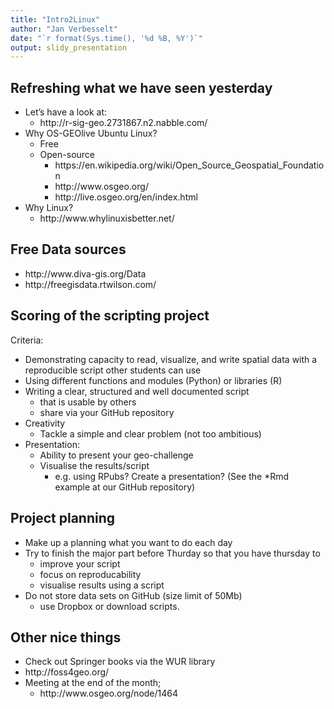 ```yaml
---
title: "Intro2Linux"
author: "Jan Verbesselt"
date: "`r format(Sys.time(), '%d %B, %Y')`"
output: slidy_presentation
---
```


## Refreshing what we have seen yesterday

- Let's have a look at:
    * http://r-sig-geo.2731867.n2.nabble.com/
    
- Why OS-GEOlive Ubuntu Linux? 
    * Free
    * Open-source
        * https://en.wikipedia.org/wiki/Open_Source_Geospatial_Foundation
        * http://www.osgeo.org/
        * http://live.osgeo.org/en/index.html
        
- Why Linux?
    * http://www.whylinuxisbetter.net/

## Free Data sources

- http://www.diva-gis.org/Data
- http://freegisdata.rtwilson.com/

## Scoring of the scripting project

Criteria:

* Demonstrating capacity to read, visualize, and write spatial data with a reproducible script other students can use
* Using different functions and modules (Python) or libraries (R)
* Writing a clear, structured and well documented script 
    * that is usable by others
    * share via your GitHub repository
* Creativity
    * Tackle a simple and clear problem (not too ambitious)
* Presentation: 
    * Ability to present your geo-challenge
    * Visualise the results/script 
        * e.g. using RPubs? Create a presentation? (See the *Rmd example at our GitHub repository)

## Project planning

* Make up a planning what you want to do each day
* Try to finish the major part before Thurday so that you have thursday to 
    * improve your script
    * focus on reproducability
    * visualise results using a script
* Do not store data sets on GitHub (size limit of 50Mb)
    * use Dropbox or download scripts.

## Other nice things

* Check out Springer books via the WUR library
* http://foss4geo.org/
* Meeting at the end of the month;
    * http://www.osgeo.org/node/1464
    
